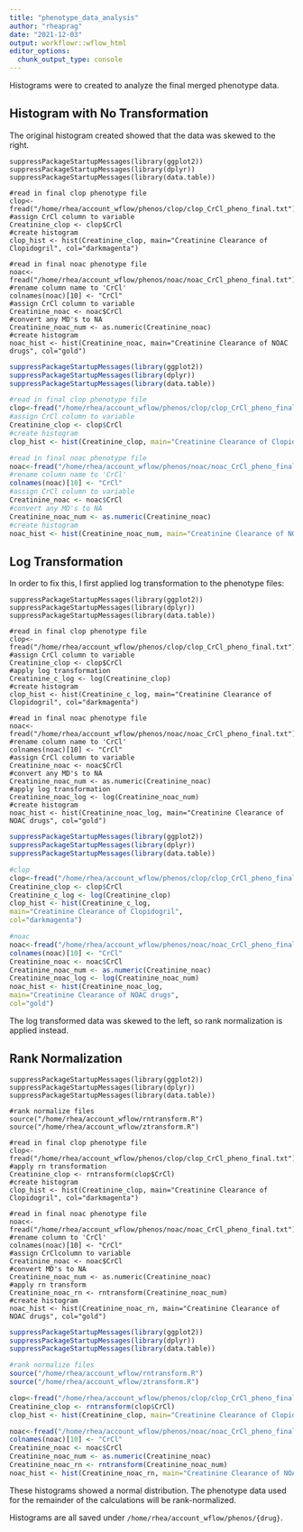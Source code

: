 ```yaml
---
title: "phenotype_data_analysis"
author: "rheaprag"
date: "2021-12-03"
output: workflowr::wflow_html
editor_options:
  chunk_output_type: console
---
```


Histograms were to created to analyze the final merged phenotype data.

## Histogram with No Transformation

The original histogram created showed that the data was skewed to the right. 

```{}
suppressPackageStartupMessages(library(ggplot2))
suppressPackageStartupMessages(library(dplyr))
suppressPackageStartupMessages(library(data.table))

#read in final clop phenotype file
clop<-fread("/home/rhea/account_wflow/phenos/clop/clop_CrCl_pheno_final.txt")
#assign CrCl column to variable
Creatinine_clop <- clop$CrCl
#create histogram
clop_hist <- hist(Creatinine_clop, main="Creatinine Clearance of Clopidogril", col="darkmagenta")

#read in final noac phenotype file 
noac<-fread("/home/rhea/account_wflow/phenos/noac/noac_CrCl_pheno_final.txt")
#rename column name to 'CrCl'
colnames(noac)[10] <- "CrCl"
#assign CrCl column to variable
Creatinine_noac <- noac$CrCl
#convert any MD's to NA
Creatinine_noac_num <- as.numeric(Creatinine_noac)
#create histogram
noac_hist <- hist(Creatinine_noac, main="Creatinine Clearance of NOAC drugs", col="gold")
```

```r
suppressPackageStartupMessages(library(ggplot2))
suppressPackageStartupMessages(library(dplyr))
suppressPackageStartupMessages(library(data.table))

#read in final clop phenotype file
clop<-fread("/home/rhea/account_wflow/phenos/clop/clop_CrCl_pheno_final.txt")
#assign CrCl column to variable
Creatinine_clop <- clop$CrCl
#create histogram
clop_hist <- hist(Creatinine_clop, main="Creatinine Clearance of Clopidogril", col="darkmagenta")

#read in final noac phenotype file 
noac<-fread("/home/rhea/account_wflow/phenos/noac/noac_CrCl_pheno_final.txt")
#rename column name to 'CrCl'
colnames(noac)[10] <- "CrCl"
#assign CrCl column to variable
Creatinine_noac <- noac$CrCl
#convert any MD's to NA
Creatinine_noac_num <- as.numeric(Creatinine_noac)
#create histogram
noac_hist <- hist(Creatinine_noac_num, main="Creatinine Clearance of NOAC drugs", col="gold")
```

## Log Transformation

In order to fix this, I first applied log transformation to the phenotype files:
```{}
suppressPackageStartupMessages(library(ggplot2))
suppressPackageStartupMessages(library(dplyr))
suppressPackageStartupMessages(library(data.table))

#read in final clop phenotype file
clop<-fread("/home/rhea/account_wflow/phenos/clop/clop_CrCl_pheno_final.txt")
#assign CrCl column to variable
Creatinine_clop <- clop$CrCl
#apply log transformation
Creatinine_c_log <- log(Creatinine_clop)
#create histogram
clop_hist <- hist(Creatinine_c_log, main="Creatinine Clearance of Clopidogril", col="darkmagenta")

#read in final noac phenotype file 
noac<-fread("/home/rhea/account_wflow/phenos/noac/noac_CrCl_pheno_final.txt")
#rename column name to 'CrCl'
colnames(noac)[10] <- "CrCl"
#assign CrCl column to variable
Creatinine_noac <- noac$CrCl
#convert any MD's to NA
Creatinine_noac_num <- as.numeric(Creatinine_noac)
#apply log transformation
Creatinine_noac_log <- log(Creatinine_noac_num)
#create histogram
noac_hist <- hist(Creatinine_noac_log, main="Creatinine Clearance of NOAC drugs", col="gold")
```

```r
suppressPackageStartupMessages(library(ggplot2))
suppressPackageStartupMessages(library(dplyr))
suppressPackageStartupMessages(library(data.table))

#clop
clop<-fread("/home/rhea/account_wflow/phenos/clop/clop_CrCl_pheno_final.txt")
Creatinine_clop <- clop$CrCl
Creatinine_c_log <- log(Creatinine_clop)
clop_hist <- hist(Creatinine_c_log,
main="Creatinine Clearance of Clopidogril",
col="darkmagenta")

#noac 
noac<-fread("/home/rhea/account_wflow/phenos/noac/noac_CrCl_pheno_final.txt")
colnames(noac)[10] <- "CrCl"
Creatinine_noac <- noac$CrCl
Creatinine_noac_num <- as.numeric(Creatinine_noac)
Creatinine_noac_log <- log(Creatinine_noac_num)
noac_hist <- hist(Creatinine_noac_log,
main="Creatinine Clearance of NOAC drugs",
col="gold")
```

The log transformed data was skewed to the left, so rank normalization is applied instead.

## Rank Normalization

```{}
suppressPackageStartupMessages(library(ggplot2))
suppressPackageStartupMessages(library(dplyr))
suppressPackageStartupMessages(library(data.table))

#rank normalize files
source("/home/rhea/account_wflow/rntransform.R")
source("/home/rhea/account_wflow/ztransform.R")

#read in final clop phenotype file
clop<-fread("/home/rhea/account_wflow/phenos/clop/clop_CrCl_pheno_final.txt")
#apply rn transformation
Creatinine_clop <- rntransform(clop$CrCl)
#create histogram
clop_hist <- hist(Creatinine_clop, main="Creatinine Clearance of Clopidogril", col="darkmagenta")

#read in final noac phenotype file
noac<-fread("/home/rhea/account_wflow/phenos/noac/noac_CrCl_pheno_final.txt")
#rename column to 'CrCl'
colnames(noac)[10] <- "CrCl"
#assign CrClcolumn to variable
Creatinine_noac <- noac$CrCl
#convert MD's to NA
Creatinine_noac_num <- as.numeric(Creatinine_noac)
#apply rn transform
Creatinine_noac_rn <- rntransform(Creatinine_noac_num)
#create histogram
noac_hist <- hist(Creatinine_noac_rn, main="Creatinine Clearance of NOAC drugs", col="gold")
```

```r
suppressPackageStartupMessages(library(ggplot2))
suppressPackageStartupMessages(library(dplyr))
suppressPackageStartupMessages(library(data.table))

#rank normalize files
source("/home/rhea/account_wflow/rntransform.R")
source("/home/rhea/account_wflow/ztransform.R")

clop<-fread("/home/rhea/account_wflow/phenos/clop/clop_CrCl_pheno_final.txt")
Creatinine_clop <- rntransform(clop$CrCl)
clop_hist <- hist(Creatinine_clop, main="Creatinine Clearance of Clopidogril", col="darkmagenta")

noac<-fread("/home/rhea/account_wflow/phenos/noac/noac_CrCl_pheno_final.txt")
colnames(noac)[10] <- "CrCl"
Creatinine_noac <- noac$CrCl
Creatinine_noac_num <- as.numeric(Creatinine_noac)
Creatinine_noac_rn <- rntransform(Creatinine_noac_num)
noac_hist <- hist(Creatinine_noac_rn, main="Creatinine Clearance of NOAC drugs", col="gold")
```

These histograms showed a normal distribution. The phenotype data used for the remainder of the calculations will be rank-normalized.

Histograms are all saved under `/home/rhea/account_wflow/phenos/{drug}`.
